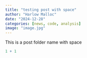 ```yaml
---
title: "testing post with space"
author: "Harlow Malloc"
date: "2024-12-28"
categories: [news, code, analysis]
image: "image.jpg"
---
```


This is a post folder name with space

```r
1 + 1
```
